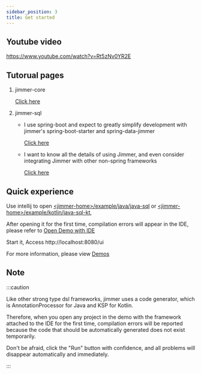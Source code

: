 ```yaml
---
sidebar_position: 3
title: Get started
---
```



## Youtube video

https://www.youtube.com/watch?v=Rt5zNv0YR2E

## Tutorual pages

1.  jimmer-core
    
    [Click here](./jimmer-core/usage.mdx)

2.  jimmer-sql
    
    -   I use spring-boot and expect to greatly simplify development with jimmer's spring-boot-starter and spring-data-jimmer
        
        [Click here](./jimmer-sql/spring-boot)

    -   I want to know all the details of using Jimmer, and even consider integrating Jimmer with other non-spring frameworks

        [Click here](./jimmer-sql/basic/usage.mdx)

## Quick experience

Use intellij to open [&lt;jimmer-home&gt;/example/java/java-sql](https://github.com/babyfish-ct/jimmer/tree/main/example/java/jimmer-sql/) or [&lt;jimmer-home&gt;/example/kotlin/java-sql-kt](https://github.com/babyfish-ct/jimmer/tree/main/example/kotlin/jimmer-sql-kt/), 

After opening it for the first time, compilation errors will appear in the IDE, please refer to [Open Demo with IDE](#open-demo-with-ide)

Start it, Access http://localhost:8080/ui

For more information, please view [Demos](./demo)

## Note 

:::caution

Like other strong type dsl frameworks, jimmer uses a code generator, which is AnnotationProcessor for Java and KSP for Kotlin.

Therefore, when you open any project in the demo with the framework attached to the IDE for the first time, compilation errors will be reported because the code that should be automatically generated does not exist temporarily.

Don't be afraid, click the "Run" button with confidence, and all problems will disappear automatically and immediately.

:::